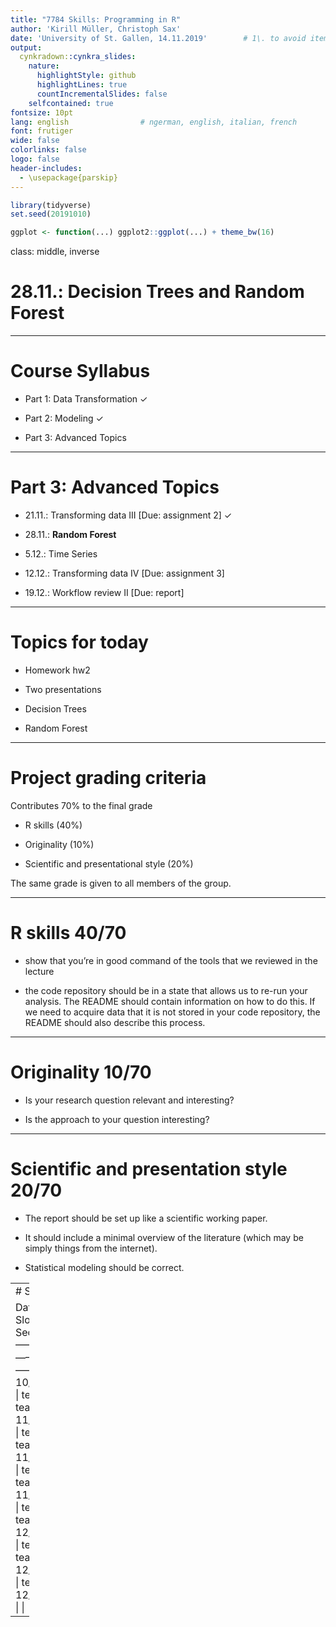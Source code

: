 ```yaml
---
title: "7784 Skills: Programming in R"
author: 'Kirill Müller, Christoph Sax'
date: 'University of St. Gallen, 14.11.2019'        # 1\. to avoid itemizing
output:
  cynkradown::cynkra_slides:
    nature:
      highlightStyle: github
      highlightLines: true
      countIncrementalSlides: false
    selfcontained: true
fontsize: 10pt
lang: english                # ngerman, english, italian, french
font: frutiger
wide: false
colorlinks: false
logo: false
header-includes:
  - \usepackage{parskip}
---
```


```r
library(tidyverse)
set.seed(20191010)

ggplot <- function(...) ggplot2::ggplot(...) + theme_bw(16)
```

class: middle, inverse

# 28.11.: Decision Trees and Random Forest


---


# Course Syllabus

- Part 1: Data Transformation ✓

- Part 2: Modeling ✓

- Part 3: Advanced Topics

---

# Part 3: Advanced Topics

- 21.11.: Transforming data III [Due: assignment 2] ✓

- 28.11.: **Random Forest**

- 5.12.: Time Series

- 12.12.: Transforming data IV  [Due: assignment 3]

- 19.12.: Workflow review II [Due: report]

---


# Topics for today

- Homework hw2

- Two presentations

- Decision Trees

- Random Forest



---

# Project grading criteria

Contributes 70% to the final grade

- R skills (40%)

- Originality (10%)

- Scientific and presentational style (20%)

The same grade is given to all members of the group.


---

# R skills 40/70

   - show that you're in good command of the tools that we reviewed in the lecture

   - the code repository should be in a state that allows us to re-run your analysis. The README should contain information on how to do this. If we need to acquire data that it is not stored in your code repository, the README should also describe this process.

---

# Originality 10/70

   - Is your research question relevant and interesting?

   - Is the approach to your question interesting?

---

# Scientific and presentation style 20/70

   - The report should be set up like a scientific working paper.

   - It should include a minimal overview of the literature (which may be simply things from the internet).

   - Statistical modeling should be correct.


---
# Schedule

  Date       | First Slot | Second Slot
-------------|------------|------------
  10/24/2019 | team04     | team10
  11/14/2019 | team09     | team03
  11/21/2019 | team12     | team01
  11/28/2019 | team07     | team05
  12/05/2019 | team06     | team11
  12/12/2019 | team08     |
  12/19/2019 |            |
---








